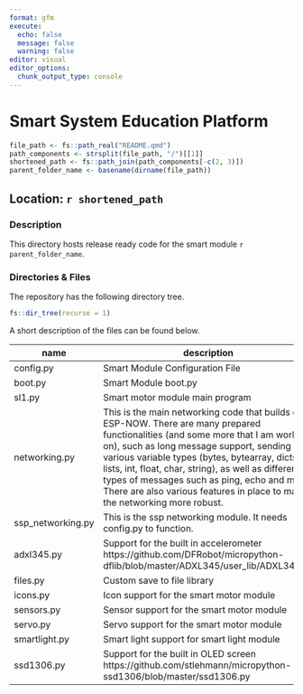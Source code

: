 ```yaml
---
format: gfm
execute:
  echo: false
  message: false
  warning: false
editor: visual
editor_options: 
  chunk_output_type: console
---
```


# Smart System Education Platform

```r
file_path <- fs::path_real("README.qmd")
path_components <- strsplit(file_path, "/")[[1]]
shortened_path <- fs::path_join(path_components[-c(2, 3)])
parent_folder_name <- basename(dirname(file_path))
```

## Location: `r shortened_path`

### Description

This directory hosts release ready code for the smart module `r parent_folder_name`.

### Directories & Files

The repository has the following directory tree.

```r
fs::dir_tree(recurse = 1)
```

A short description of the files can be found below.

| name         | description                             | contribution |
|--------------|-----------------------------------------|--------------|
| config.py    | Smart Module Configuration File	 | Nick         |
| boot.py      | Smart Module boot.py		         | Nick         |
| sl1.py	 | Smart motor module main program	     | Milan        |
| networking.py | This is the main networking code that builds on ESP-NOW. There are many prepared functionalities (and some more that I am working on), such as long message support, sending of various variable types (bytes, bytearray, dicts, lists, int, float, char, string), as well as different types of messages such as ping, echo and more. There are also various features in place to make the networking more robust. | Nick         |
| ssp_networking.py | This is the ssp networking module.  It needs config.py to function. | Nick         |
| adxl345.py	 | Support for the built in accelerometer https://github.com/DFRobot/micropython-dflib/blob/master/ADXL345/user_lib/ADXL345.py | Milan        |
| files.py	 | Custom save to file library		     | Milan        |
| icons.py	 | Icon support for the smart motor module   | Milan        |
| sensors.py	 | Sensor support for the smart motor module | Milan        |
| servo.py	 | Servo support for the smart motor module  | Milan        |
| smartlight.py	 | Smart light support for smart light module	     | Milan        |
| ssd1306.py	 | Support for the built in OLED screen https://github.com/stlehmann/micropython-ssd1306/blob/master/ssd1306.py | Milan        |